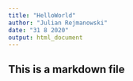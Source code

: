 ```yaml
---
title: "HelloWorld"
author: "Julian Rejmanowski"
date: "31 8 2020"
output: html_document
---
```


## This is a markdown file
